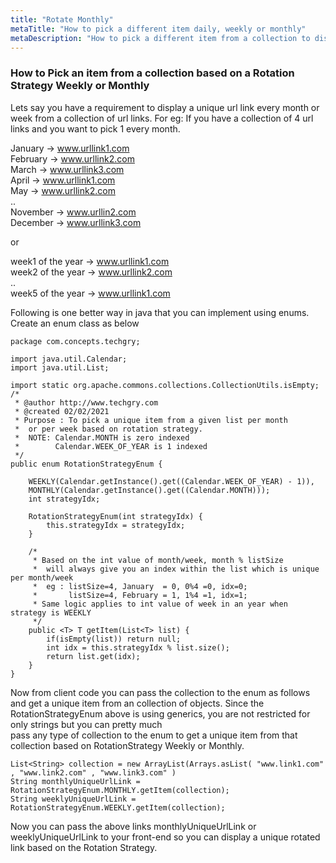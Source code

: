 ```yaml
---
title: "Rotate Monthly"
metaTitle: "How to pick a different item daily, weekly or monthly"
metaDescription: "How to pick a different item from a collection to display on your website daily, weekly or monthly based on a rotation strategy"
---
```

### How to Pick an item from a collection based on a Rotation Strategy Weekly or Monthly 

Lets say you have a requirement to display a unique url link every month or week from a collection of url links.
For eg: If you have a collection of 4 url links and you want to pick 1 every month.    

January  -> www.urllink1.com    
February -> www.urllink2.com    
March -> www.urllink3.com    
April -> www.urllink1.com    
May -> www.urllink2.com    
..    
November -> www.urllin2.com    
December -> www.urllink3.com    
    
or     

week1 of the year -> www.urllink1.com    
week2 of the year -> www.urllink2.com    
..    
week5 of the year -> www.urllink1.com    

Following is one better way in java that you can implement using enums.  Create an enum class as below

```
package com.concepts.techgry;

import java.util.Calendar;
import java.util.List;

import static org.apache.commons.collections.CollectionUtils.isEmpty;
/*
 * @author http://www.techgry.com
 * @created 02/02/2021
 * Purpose : To pick a unique item from a given list per month
 *  or per week based on rotation strategy.
 *  NOTE: Calendar.MONTH is zero indexed
 *        Calendar.WEEK_OF_YEAR is 1 indexed
 */
public enum RotationStrategyEnum {

    WEEKLY(Calendar.getInstance().get((Calendar.WEEK_OF_YEAR) - 1)),
    MONTHLY(Calendar.getInstance().get((Calendar.MONTH)));
    int strategyIdx;

    RotationStrategyEnum(int strategyIdx) {
        this.strategyIdx = strategyIdx;
    }

    /*
     * Based on the int value of month/week, month % listSize
     *  will always give you an index within the list which is unique per month/week
     *  eg : listSize=4, January  = 0, 0%4 =0, idx=0;
     *       listSize=4, February = 1, 1%4 =1, idx=1;
     * Same logic applies to int value of week in an year when strategy is WEEKLY
     */
    public <T> T getItem(List<T> list) {
        if(isEmpty(list)) return null;
        int idx = this.strategyIdx % list.size();
        return list.get(idx);
    }
}

```

Now from client code you can pass the collection to the enum as follows and get 
a unique item from an collection of objects.  Since the RotationStrategyEnum above 
is using generics, you are not restricted for only strings but you can pretty much   
pass any type of collection to the enum to  get a unique item from that collection 
based on RotationStrategy Weekly or Monthly.

```
List<String> collection = new ArrayList(Arrays.asList( "www.link1.com" , "www.link2.com" , "www.link3.com" ) 
String monthlyUniqueUrlLink = RotationStrategyEnum.MONTHLY.getItem(collection);
String weeklyUniqueUrlLink = RotationStrategyEnum.WEEKLY.getItem(collection);

```

Now you can pass the above links monthlyUniqueUrlLink or weeklyUniqueUrlLink to your front-end
so you can display a unique rotated link based on the Rotation Strategy.
